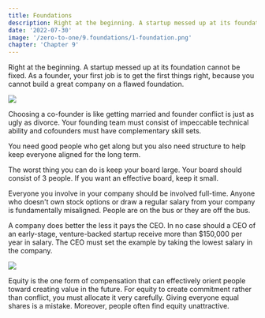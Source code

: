 ```yaml
---
title: Foundations 
description: Right at the beginning. A startup messed up at its foundation cannot be fixed. As a founder, your first job is to get the first things right, because you cannot build a great company on a flawed foundation.
date: '2022-07-30'
image: '/zero-to-one/9.foundations/1-foundation.png'
chapter: 'Chapter 9'
---
```


Right at the beginning. A startup messed up at its foundation cannot be fixed. As a founder, your first job is to get the first things right, because you cannot build a great company on a flawed foundation. 

<div className="flex flex-col items-center mt-8 mb-8 md:mt-12 md:mb-12">
  <Image src="/zero-to-one/9.foundations/1-foundation.png" width={600} height={337.5}/>
</div>

Choosing a co-founder is like getting married and founder conflict is just as ugly as divorce. Your founding team must consist of impeccable technical ability and cofounders must have complementary skill sets. 

You need good people who get along but you also need structure to help keep everyone aligned for the long term.

The worst thing you can do is keep your board large. Your board should consist of 3 people. If you want an effective board, keep it small. 

Everyone you involve in your company should be involved full-time. Anyone who doesn't own stock options or draw a regular salary from your company is fundamentally misaligned. People are on the bus or they are off the bus. 

A company does better the less it pays the CEO. In no case should a CEO of an early-stage, venture-backed startup receive more than $150,000 per year in salary. The CEO must set the example by taking the lowest salary in the company. 

<div className="flex flex-col items-center mt-12 mb-12">
  <Image src="/zero-to-one/9.foundations/2-set-the-example.png" width={600} height={337.5}/>
</div>

Equity is the one form of compensation that can effectively orient people toward creating value in the future. For equity to create commitment rather than conflict, you must allocate it very carefully. Giving everyone equal shares is a mistake. Moreover, people often find equity unattractive. 